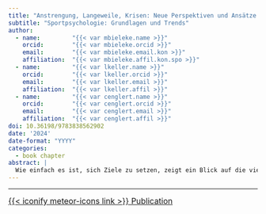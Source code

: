 ```yaml
---
title: "Anstrengung, Langeweile, Krisen: Neue Perspektiven und Ansätze zur Selbstkontrolle im Sport"
subtitle: "Sportpsychologie: Grundlagen und Trends"
author:
  - name:         "{{< var mbieleke.name >}}"
    orcid:        "{{< var mbieleke.orcid >}}"
    email:        "{{< var mbieleke.email.kon >}}"
    affiliation:  "{{< var mbieleke.affil.kon.spo >}}"
  - name:         "{{< var lkeller.name >}}"
    orcid:        "{{< var lkeller.orcid >}}"
    email:        "{{< var lkeller.email >}}"
    affiliation:  "{{< var lkeller.affil >}}"
  - name:         "{{< var cenglert.name >}}"
    orcid:        "{{< var cenglert.orcid >}}"
    email:        "{{< var cenglert.email >}}"
    affiliation:  "{{< var cenglert.affil >}}"
doi: 10.36198/9783838562902
date: '2024'
date-format: "YYYY"
categories:
  - book chapter
abstract: |
  Wie einfach es ist, sich Ziele zu setzen, zeigt ein Blick auf die vielfach gefassten, jedoch selten erfolgreich umgesetzten Neujahrsvorsätze vieler Menschen. Ziele zu erreichen ist ungleich schwieriger, da situativ attraktiver erscheinende Handlungsalternativen willentlich unterdrückt werden müssen und stattdessen als aversiv wahrgenommene Verhaltensweisen auszuführen sind (z. B. Training bei schlechtem Wetter) bzw. auf attraktivere Verhaltensweisen zu verzichten ist (z. B. Ausruhen auf dem Sofa). Dieser willentliche Kontrollprozess wird als Selbstkontrolle bezeichnet. Die daraus resultierende Lücke zwischen den gesetzten Zielen und dem tatsächlich gezeigten Verhalten tritt häufig in sportspezifischen Kontexten auf und wird meist auf eine Beeinträchtigung der Selbstkontrolle attribuiert. Dem liegt die traditionelle Sichtweise von Selbstkontrolle als einer limitierten Ressource zugrunde, deren Erschöpfung es in der Folge schwieriger macht, Hindernisse bei der Zielerreichung zu überwinden. In diesem Kapitel stellen wir dieser Perspektive aktuelle Ansätze gegenüber, die Selbstkontrolle als eine motivierte Kosten-Nutzen-Abwägung konzipieren und damit den Fokus auf die Bereitschaft legen, Selbstkontrolle auszuüben. Am Beispiel von Langeweile und Handlungskrisen illustrieren wir, wie sich die Kosten und Nutzen von Selbstkontrolle während der Erreichung sportlicher Ziele verändern können. Einerseits kann das Empfinden von Langeweile oder das Erleben einer Krise den Fokus auf alternative, potenziell lohnenswertere Ziele lenken, wodurch der Wert der aktuellen Zielerreichung und damit der Nutzen von Selbstkontrolle sinkt. Gleichzeitig handelt es sich bei Langeweile und Krisen um aversive Zustände, deren Regulation Anstrengung erfordert und die so die Kosten von Selbstkontrolle erhöhen können. Abschließend widmen wir uns der Frage, wie Menschen mit Langeweile und Krisen im Sport umgehen und welche Strategien dabei helfen können, die Bereitschaft zur Ausübung von Selbstkontrolle im Sport aufrechtzuerhalten.
---
```


---

<div class="d-flex justify-content-center gap-2 mt-3">
  [{{< iconify meteor-icons link >}} Publication](https://www.utb.de/doi/abs/10.36198/9783838562902-66-83){.btn .btn-success .btn-lg .btn role="button" target="_blank" style="font-size: 1rem; text-transform: none;"}
</div>